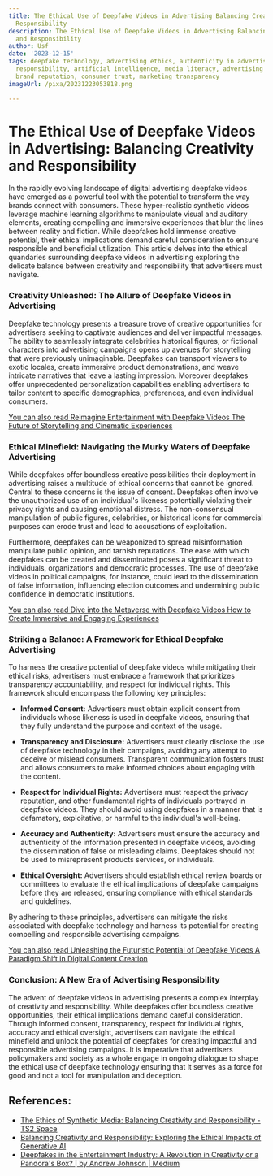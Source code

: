 ```yaml
---
title: The Ethical Use of Deepfake Videos in Advertising Balancing Creativity and
  Responsibility
description: The Ethical Use of Deepfake Videos in Advertising Balancing Creativity
  and Responsibility
author: Usf
date: '2023-12-15'
tags: deepfake technology, advertising ethics, authenticity in advertising, social
  responsibility, artificial intelligence, media literacy, advertising guidelines,
  brand reputation, consumer trust, marketing transparency
imageUrl: /pixa/20231223053818.png

---
```

# The Ethical Use  of Deepfake Videos  in Advertising:  Balancing Creativity and Responsibility

In the  rapidly evolving landscape of digital advertising deepfake videos have emerged as a powerful tool with the potential to transform the way brands connect with consumers.  These hyper-realistic synthetic videos leverage machine learning algorithms to manipulate visual and auditory elements, creating compelling and immersive experiences  that blur the  lines between reality and  fiction. While deepfakes hold  immense creative potential, their ethical implications demand careful consideration to  ensure responsible and beneficial utilization. This article delves into the ethical quandaries surrounding  deepfake videos in advertising exploring the delicate balance between creativity and responsibility that advertisers must  navigate.

### Creativity Unleashed:  The Allure of Deepfake Videos in Advertising

Deepfake technology presents a treasure trove of creative opportunities for advertisers seeking to captivate audiences and deliver impactful messages. The ability to seamlessly integrate celebrities historical figures, or fictional characters into advertising campaigns opens up avenues for storytelling that were previously unimaginable. Deepfakes can transport viewers to exotic locales, create immersive  product demonstrations, and weave intricate narratives  that leave a lasting impression. Moreover deepfakes  offer unprecedented personalization capabilities enabling advertisers to tailor content to specific demographics, preferences, and even individual  consumers.

[You can also read Reimagine Entertainment with Deepfake Videos The Future of Storytelling and Cinematic Experiences](Reimagine%20Entertainment%20with%20Deepfake%20Videos%20The%20Future%20of%20Storytelling%20and%20Cinematic%20Experiences)


### Ethical Minefield: Navigating the Murky Waters of  Deepfake Advertising

While deepfakes offer boundless creative possibilities their deployment in advertising raises a multitude of ethical  concerns that  cannot be ignored.  Central to these concerns is the issue of consent. Deepfakes  often involve the unauthorized  use of an  individual's likeness potentially  violating their privacy  rights and causing emotional distress. The non-consensual manipulation of public  figures, celebrities, or historical icons for commercial purposes can erode trust and lead to accusations  of exploitation.

Furthermore, deepfakes can be weaponized  to  spread misinformation manipulate public opinion, and tarnish reputations. The  ease with which deepfakes can be created and disseminated poses a significant threat to individuals, organizations and  democratic processes. The use of deepfake videos in political campaigns, for instance, could lead to the  dissemination of false information, influencing election outcomes and undermining public confidence in democratic institutions.

[You can also read Dive into the Metaverse with Deepfake Videos  How to Create Immersive and Engaging Experiences](Dive%20into%20the%20Metaverse%20with%20Deepfake%20Videos%20How%20to%20Create%20Immersive%20and%20Engaging%20Experiences)


### Striking a Balance: A Framework  for Ethical Deepfake Advertising

To harness  the creative potential of deepfake  videos while mitigating their  ethical risks, advertisers must embrace a framework that prioritizes transparency accountability, and respect  for  individual rights. This framework should encompass the following key principles:

- **Informed Consent:** Advertisers  must obtain explicit consent from individuals whose likeness is  used in deepfake videos, ensuring that they fully  understand  the purpose and context of the  usage.


- **Transparency and  Disclosure:** Advertisers must clearly disclose the use of deepfake technology in their  campaigns, avoiding any attempt to deceive or mislead consumers. Transparent communication fosters trust and  allows consumers to make informed choices about engaging with the content.


- **Respect for  Individual Rights:** Advertisers must respect the privacy reputation, and other fundamental rights of individuals portrayed in deepfake videos. They should  avoid using deepfakes in a manner that is  defamatory, exploitative, or harmful to the individual's well-being.


- **Accuracy and Authenticity:** Advertisers must ensure the accuracy and authenticity of the information presented in deepfake videos, avoiding  the dissemination of false or misleading claims. Deepfakes should not be used to misrepresent products services,  or individuals.


- **Ethical Oversight:** Advertisers should establish ethical review boards or committees to evaluate the ethical implications of deepfake campaigns before  they are released, ensuring compliance with  ethical standards and guidelines.

By adhering to these principles, advertisers can mitigate the risks associated with  deepfake technology and  harness its potential  for creating compelling and  responsible advertising campaigns.

[You can also read Unleashing the Futuristic Potential of  Deepfake Videos A Paradigm Shift in Digital  Content Creation](Unleashing%20the%20Futuristic%20Potential%20of%20Deepfake%20Videos%20A%20Paradigm%20Shift%20in%20Digital%20Content%20Creation)


### Conclusion: A New Era of Advertising Responsibility

The advent of deepfake videos  in advertising  presents a complex interplay  of creativity and responsibility. While deepfakes offer boundless  creative opportunities, their ethical implications demand careful consideration. Through informed consent, transparency, respect for individual rights, accuracy and ethical oversight, advertisers can navigate  the ethical minefield and unlock the potential of deepfakes for creating impactful and responsible advertising campaigns. It is  imperative that advertisers policymakers and society as a whole engage in ongoing  dialogue  to shape the ethical use of deepfake  technology ensuring that it serves as a force for good and not a  tool for manipulation and  deception.

## References:
- [The Ethics of Synthetic Media: Balancing Creativity and Responsibility - TS2 Space](https://ts2.space/en/the-ethics-of-synthetic-media-balancing-creativity-and-responsibility/)
- [Balancing Creativity and Responsibility: Exploring the Ethical Impacts of Generative AI](https://www.linkedin.com/pulse/balancing-creativity-responsibility-exploring-ethical-shiv-kumar)
- [Deepfakes in the Entertainment Industry: A Revolution in Creativity or a Pandora's Box? | by Andrew Johnson | Medium](https://medium.com/@andrew_johnson_4/deepfakes-in-the-entertainment-industry-a-revolution-in-creativity-or-a-pandoras-box-9acd467a7f9)
